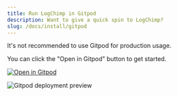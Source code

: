 ```yaml
---
title: Run LogChimp in Gitpod
description: Want to give a quick spin to LogChimp?
slug: /docs/install/gitpod
---
```


<Alert type="error">
  It's not recommended to use Gitpod for production usage.
</Alert>

You can click the "Open in Gitpod" button to get started.

[![Open in Gitpod](https://gitpod.io/button/open-in-gitpod.svg)](https://gitpod.io/#https://github.com/logchimp/logchimp)

![Gitpod deployment preview](../images/docs/install/gitpod/gitpod-deployment-preview.jpg)
